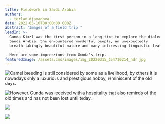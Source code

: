 ```yaml
---
title: Fieldwork in Saudi Arabia
authors:
  - terlan-djavadova
date: 2022-05-10T00:00:00.000Z
abstract: "Images of a field trip "
leadIn: >-
  Gunda Kinzl was the first person in a long time to explore the dialects of
  Saudi Arabia. She encountered wonderful people, an unexpectedly
  breath-takingly beautiful nature and many interesting linguistic features.

  Here are some impressions from Gunda's trip. 
featuredImage: /assets/cms/images/img_20220315_154710214_hdr.jpg
---
```

![Camel breeding is still considered by some as a livelihood, by others it is nowadays only a luxurious and prestigious hobby, reminiscent of the old days. ](/assets/cms/images/img_20220315_154818126.jpg "Man with camel")

![However, Gunda was received with a hospitality that also reminds of the old times and has not been lost until today. ](/assets/cms/images/img_20220316_143424720.jpg)

![](/assets/cms/images/img_20220316_182914552_hdr.jpg)

![](/assets/cms/images/img_20220319_094853066_hdr.jpg)